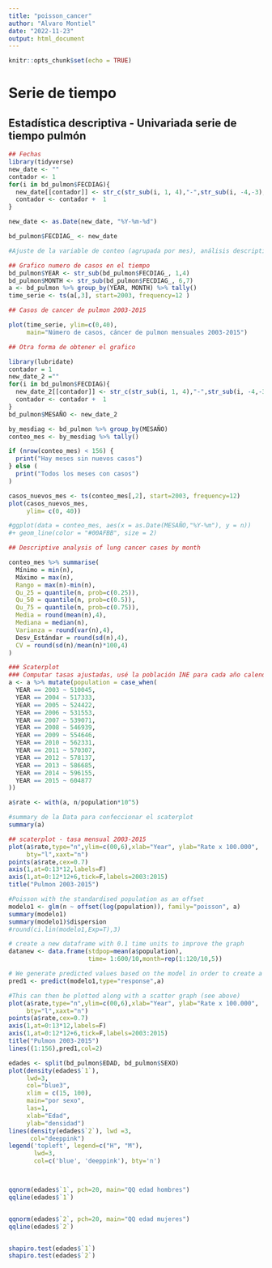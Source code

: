 ```yaml
---
title: "poisson_cancer"
author: "Alvaro Montiel"
date: "2022-11-23"
output: html_document
---
```


```r
knitr::opts_chunk$set(echo = TRUE)
```
# Serie de tiempo


## Estadística descriptiva - Univariada serie de tiempo pulmón

```r
## Fechas
library(tidyverse)
new_date <- ""
contador <- 1 
for(i in bd_pulmon$FECDIAG){
  new_date[[contador]] <- str_c(str_sub(i, 1, 4),"-",str_sub(i, -4,-3),"-",str_sub(i, -2, -1))
  contador <- contador +  1
}

new_date <- as.Date(new_date, "%Y-%m-%d")

bd_pulmon$FECDIAG_ <- new_date
```

```r
#Ajuste de la variable de conteo (agrupada por mes), análisis descriptivo de la variable número de casos por mes y confección de gráfico de número de nuevos casos en función del tiempo (sin ningún ajuste!!)

## Grafico numero de casos en el tiempo
bd_pulmon$YEAR <- str_sub(bd_pulmon$FECDIAG_, 1,4)
bd_pulmon$MONTH <- str_sub(bd_pulmon$FECDIAG_, 6,7)
a <- bd_pulmon %>% group_by(YEAR, MONTH) %>% tally()
time_serie <- ts(a[,3], start=2003, frequency=12 )
```

```r
## Casos de cancer de pulmon 2003-2015

plot(time_serie, ylim=c(0,40),
     main="Número de casos, cáncer de pulmon mensuales 2003-2015")
```

```r
## Otra forma de obtener el grafico

library(lubridate)
contador = 1
new_date_2 =""
for(i in bd_pulmon$FECDIAG){
  new_date_2[[contador]] <- str_c(str_sub(i, 1, 4),"-",str_sub(i, -4,-3))
  contador <- contador +  1
}
bd_pulmon$MESAÑO <- new_date_2

by_mesdiag <- bd_pulmon %>% group_by(MESAÑO)
conteo_mes <- by_mesdiag %>% tally()

if (nrow(conteo_mes) < 156) {
  print("Hay meses sin nuevos casos")
} else (
  print("Todos los meses con casos")
)

casos_nuevos_mes <- ts(conteo_mes[,2], start=2003, frequency=12)
plot(casos_nuevos_mes, 
     ylim= c(0, 40))

#ggplot(data = conteo_mes, aes(x = as.Date(MESAÑO,"%Y-%m"), y = n)) 
#+ geom_line(color = "#00AFBB", size = 2)
```

```r
## Descriptive analysis of lung cancer cases by month 

conteo_mes %>% summarise(
  Mínimo = min(n),
  Máximo = max(n),
  Rango = max(n)-min(n),
  Qu_25 = quantile(n, prob=c(0.25)),
  Qu_50 = quantile(n, prob=c(0.5)),
  Qu_75 = quantile(n, prob=c(0.75)),
  Media = round(mean(n),4),
  Mediana = median(n),
  Varianza = round(var(n),4),
  Desv_Estándar = round(sd(n),4),
  CV = round(sd(n)/mean(n)*100,4)
)
```

```r
### Scaterplot 
### Computar tasas ajustadas, usé la población INE para cada año calendario
a <- a %>% mutate(population = case_when(
  YEAR == 2003 ~ 510045,
  YEAR == 2004 ~ 517333,
  YEAR == 2005 ~ 524422,
  YEAR == 2006 ~ 531553,
  YEAR == 2007 ~ 539071,
  YEAR == 2008 ~ 546939,
  YEAR == 2009 ~ 554646,
  YEAR == 2010 ~ 562331,
  YEAR == 2011 ~ 570307,
  YEAR == 2012 ~ 578137,
  YEAR == 2013 ~ 586685,
  YEAR == 2014 ~ 596155,
  YEAR == 2015 ~ 604877
))

a$rate <- with(a, n/population*10^5)

```

```r
#summary de la Data para confeccionar el scaterplot
summary(a)

## scaterplot - tasa mensual 2003-2015
plot(a$rate,type="n",ylim=c(00,6),xlab="Year", ylab="Rate x 100.000",
     bty="l",xaxt="n")
points(a$rate,cex=0.7)
axis(1,at=0:13*12,labels=F)
axis(1,at=0:12*12+6,tick=F,labels=2003:2015)
title("Pulmon 2003-2015")
```

```r
#Poisson with the standardised population as an offset
modelo1 <- glm(n ~ offset(log(population)), family="poisson", a)
summary(modelo1)
summary(modelo1)$dispersion
#round(ci.lin(modelo1,Exp=T),3)

# create a new dataframe with 0.1 time units to improve the graph
datanew <- data.frame(stdpop=mean(a$population),
                      time= 1:600/10,month=rep(1:120/10,5))

# We generate predicted values based on the model in order to create a plot
pred1 <- predict(modelo1,type="response",a)

#This can then be plotted along with a scatter graph (see above)
plot(a$rate,type="n",ylim=c(00,6),xlab="Year", ylab="Rate x 100.000",
     bty="l",xaxt="n")
points(a$rate,cex=0.7)
axis(1,at=0:13*12,labels=F)
axis(1,at=0:12*12+6,tick=F,labels=2003:2015)
title("Pulmon 2003-2015")
lines((1:156),pred1,col=2)


```

```r
edades <- split(bd_pulmon$EDAD, bd_pulmon$SEXO)
plot(density(edades$`1`),
     lwd=3,
     col="blue3",
     xlim = c(15, 100),
     main="por sexo",
     las=1,
     xlab="Edad",
     ylab="densidad")
lines(density(edades$`2`), lwd =3,
      col="deeppink")
legend('topleft', legend=c("H", "M"),
       lwd=3,
       col=c('blue', 'deeppink'), bty='n')



qqnorm(edades$`1`, pch=20, main="QQ edad hombres")
qqline(edades$`1`)


qqnorm(edades$`2`, pch=20, main="QQ edad mujeres")
qqline(edades$`2`)


shapiro.test(edades$`1`)
shapiro.test(edades$`2`)

```

```r

```

